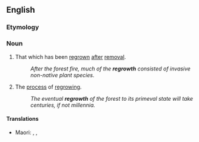 ==English==

===Etymology===
{{prefix|en|re|growth}}

===Noun===
{{en-noun|-|s}}

# That which has been [[regrown]] [[after]] [[removal]].
#: ''After the forest fire, much of the '''regrowth''' consisted of invasive non-native plant species.''
# The [[process]] of [[regrow]]ing.
#: ''The eventual '''regrowth''' of the forest to its primeval state will take centuries, if not millennia.''

====Translations====
{{trans-top|vegetation that returns to an area after the origin vegetation has been removed}}
* Maori: {{t|mi|ururua}}, {{t|mi|waiheuheu}}, {{t|mi|pariri}} {{qualifier|refers to the process when occurring in a clearing}}
{{trans-mid}}
{{trans-bottom}}